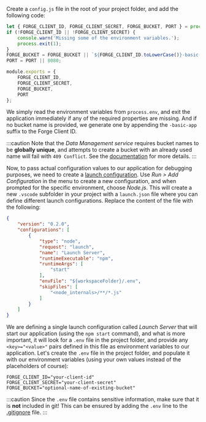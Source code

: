 Create a `config.js` file in the root of your project folder, and add the following code:

```js title="config.js"
let { FORGE_CLIENT_ID, FORGE_CLIENT_SECRET, FORGE_BUCKET, PORT } = process.env;
if (!FORGE_CLIENT_ID || !FORGE_CLIENT_SECRET) {
    console.warn('Missing some of the environment variables.');
    process.exit(1);
}
FORGE_BUCKET = FORGE_BUCKET || `${FORGE_CLIENT_ID.toLowerCase()}-basic-app`;
PORT = PORT || 8080;

module.exports = {
    FORGE_CLIENT_ID,
    FORGE_CLIENT_SECRET,
    FORGE_BUCKET,
    PORT
};
```

We simply read the environment variables from `process.env`, and exit the application
immediately if any of the required properties are missing. And if no bucket name is provided,
we generate one by appending the `-basic-app` suffix to the Forge Client ID.

:::caution
Note that the _Data Management service_ requires bucket names to be **globally unique**,
and attempts to create a bucket with an already used name will fail with `409 Conflict`.
See the [documentation](https://forge.autodesk.com/en/docs/data/v2/reference/http/buckets-POST)
for more details.
:::

Now, to pass actual configuration values to our application for debugging purposes, we need to create
a [launch configuration](https://code.visualstudio.com/docs/editor/debugging#_launch-configurations).
Use _Run > Add Configuration_ in the menu to create a new configuration, and when prompted
for the specific environment, choose _Node.js_. This will create a new `.vscode`
subfolder in your project with a `launch.json` file where you can define different
launch configurations. Replace the content of the file with the following:

```json title=".vscode/launch.json"
{
    "version": "0.2.0",
    "configurations": [
        {
            "type": "node",
            "request": "launch",
            "name": "Launch Server",
            "runtimeExecutable": "npm",
            "runtimeArgs": [
                "start"
            ],
            "envFile": "${workspaceFolder}/.env",
            "skipFiles": [
                "<node_internals>/**/*.js"
            ]
        }
    ]
}
```

We are defining a single launch configuration called _Launch Server_ that will start
our application (using the `npm start` command), and what is more important, it will
look for a `.env` file in the project folder, and provide any `<key>="<value>"` pairs
defined in this file as environment variables to our application. Let's create
the `.env` file in the project folder, and populate it with our environment variables
(using your own values instead of the placeholders of course):

``` title=".env"
FORGE_CLIENT_ID="your-client-id"
FORGE_CLIENT_SECRET="your-client-secret"
FORGE_BUCKET="optional-name-of-existing-bucket"
```

:::caution
Since the `.env` file contains sensitive information, make sure that it is **not** included in git!
This can be ensured by adding the `.env` line to the [.gitignore](https://git-scm.com/docs/gitignore) file.
:::
